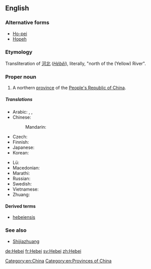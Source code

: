 ==English==
{{wikipedia}}

===Alternative forms===
* [[Ho-pei]] {{gloss|Wade-Giles}}
* [[Hopeh]] {{gloss|Postal Map spelling}}

===Etymology===
Transliteration of {{etyl|cmn|en}} [[河北]] (''[[Héběi]]''), literally, "north of the (Yellow) River".

===Proper noun===
{{en-proper noun}}

# A northern [[province]] of the [[People's Republic of China]].

=====Translations=====
{{trans-top|province of China}}
* Arabic: {{t|ar|خِبِي|m}}, {{t|ar|خِيبِي|m|tr=ḵibī}}, {{t|ar|هِيبِي|m|tr=hibī}}
* Chinese:
*: Mandarin: {{t+|cmn|河北|tr=Héběi|sc=Hani}}
* Czech: {{t|cs|Che-pej}}
* Finnish: {{t|fi|Hebei}}
* Japanese: {{t|ja|河北|tr=かほく, Kahoku}}
* Korean: {{t|ko|허베이|tr=Heobei|sc=Hang}}
{{trans-mid}}
* Lü: {{t|khb|ᦆᦷᧉᦗᦵᦲᧉ|sc=Knda}}
* Macedonian: {{t|mk|Хебеј|tr=Hébej|sc=Cyrl}}
* Marathi: {{t|mr|हेपेइ|tr=hepei|sc=Deva}}
* Russian: {{t|ru|Хэбэ́й|m}}
* Swedish: {{t|sv|Hebei}}
* Vietnamese: {{t|vi|Hà Bắc}}
* Zhuang: {{t-needed|za}}
{{trans-bottom}}

====Derived terms====
* [[hebeiensis]]

===See also===
* [[Shijiazhuang]]

[[Category:en:China]]
[[Category:en:Provinces of China]]

[[de:Hebei]]
[[fr:Hebei]]
[[sv:Hebei]]
[[zh:Hebei]]